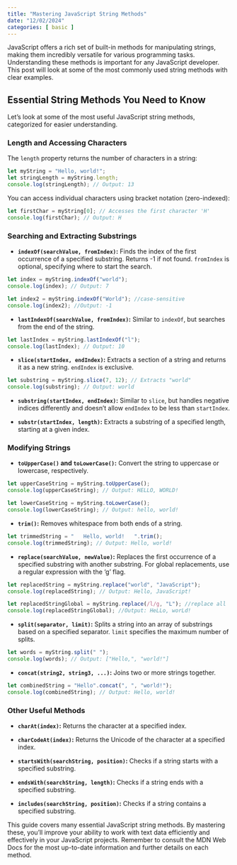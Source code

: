 ```yaml
---
title: "Mastering JavaScript String Methods"
date: "12/02/2024"
categories: [ basic ]
---
```


JavaScript offers a rich set of built-in methods for manipulating strings, making them incredibly versatile for various programming tasks. Understanding these methods is important for any JavaScript developer. This post will look at some of the most commonly used string methods with clear examples.

## Essential String Methods You Need to Know

Let's look at some of the most useful JavaScript string methods, categorized for easier understanding.

### Length and Accessing Characters

The `length` property returns the number of characters in a string:

```javascript
let myString = "Hello, world!";
let stringLength = myString.length; 
console.log(stringLength); // Output: 13
```

You can access individual characters using bracket notation (zero-indexed):

```javascript
let firstChar = myString[0]; // Accesses the first character 'H'
console.log(firstChar); // Output: H
```


### Searching and Extracting Substrings

* **`indexOf(searchValue, fromIndex)`:** Finds the index of the first occurrence of a specified substring. Returns -1 if not found.  `fromIndex` is optional, specifying where to start the search.

```javascript
let index = myString.indexOf("world"); 
console.log(index); // Output: 7

let index2 = myString.indexOf("World"); //case-sensitive
console.log(index2); //Output: -1
```

* **`lastIndexOf(searchValue, fromIndex)`:**  Similar to `indexOf`, but searches from the end of the string.

```javascript
let lastIndex = myString.lastIndexOf("l");
console.log(lastIndex); // Output: 10
```

* **`slice(startIndex, endIndex)`:** Extracts a section of a string and returns it as a new string. `endIndex` is exclusive.

```javascript
let substring = myString.slice(7, 12); // Extracts "world"
console.log(substring); // Output: world
```

* **`substring(startIndex, endIndex)`:** Similar to `slice`, but handles negative indices differently and doesn't allow `endIndex` to be less than `startIndex`.


* **`substr(startIndex, length)`:** Extracts a substring of a specified length, starting at a given index.


### Modifying Strings

* **`toUpperCase()` and `toLowerCase()`:** Convert the string to uppercase or lowercase, respectively.

```javascript
let upperCaseString = myString.toUpperCase();
console.log(upperCaseString); // Output: HELLO, WORLD!

let lowerCaseString = myString.toLowerCase();
console.log(lowerCaseString); // Output: hello, world!
```

* **`trim()`:** Removes whitespace from both ends of a string.

```javascript
let trimmedString = "   Hello, world!   ".trim();
console.log(trimmedString); // Output: Hello, world!
```

* **`replace(searchValue, newValue)`:** Replaces the first occurrence of a specified substring with another substring.  For global replacements, use a regular expression with the 'g' flag.

```javascript
let replacedString = myString.replace("world", "JavaScript");
console.log(replacedString); // Output: Hello, JavaScript!

let replacedStringGlobal = myString.replace(/l/g, "L"); //replace all 'l' with 'L'
console.log(replacedStringGlobal); //Output: HeLLo, worLd!
```

* **`split(separator, limit)`:** Splits a string into an array of substrings based on a specified separator.  `limit` specifies the maximum number of splits.

```javascript
let words = myString.split(" ");
console.log(words); // Output: ["Hello,", "world!"]
```

* **`concat(string2, string3, ...)`:** Joins two or more strings together.

```javascript
let combinedString = "Hello".concat(", ", "world!");
console.log(combinedString); // Output: Hello, world!
```


### Other Useful Methods

* **`charAt(index)`:** Returns the character at a specified index.

* **`charCodeAt(index)`:** Returns the Unicode of the character at a specified index.

* **`startsWith(searchString, position)`:** Checks if a string starts with a specified substring.

* **`endsWith(searchString, length)`:** Checks if a string ends with a specified substring.

* **`includes(searchString, position)`:** Checks if a string contains a specified substring.

This guide covers many essential JavaScript string methods. By mastering these, you'll improve your ability to work with text data efficiently and effectively in your JavaScript projects. Remember to consult the MDN Web Docs for the most up-to-date information and further details on each method.
